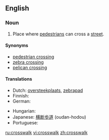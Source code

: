 ==English==

===Noun===
{{wikipedia}}
{{en-noun}}

#{{US}} Place where [[pedestrian]]s can cross a [[street]].

====Synonyms====
* [[pedestrian crossing]]
* [[zebra crossing]]
* [[pelican crossing]]

====Translations====
{{trans-top|place where pedestrians can cross a street}}
* Dutch: [[oversteekplaats]], [[zebrapad]] {{n}}
* Finnish: {{t+|fi|suojatie}}
* German: {{t+|de|Zebrastreifen|m}}
{{trans-mid}}
* Hungarian: {{t|hu|gyalogátkelőhely}}
* Japanese: [[横断歩道]] (oudan-hodou)
* Portuguese: {{t+|pt|faixa de pedestres|f}}
{{trans-bottom}}

[[ru:crosswalk]]
[[vi:crosswalk]]
[[zh:crosswalk]]
